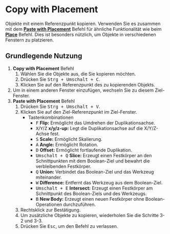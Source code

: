 
# Copy with Placement

<Reference shortcut="Strg + Umschalt + C" command="Copy With Placement" button="" />

Objekte mit einem Referenzpunkt kopieren. Verwenden Sie es zusammen mit dem [**Paste with Placement**](./paste-with-placement) Befehl für ähnliche Funktionalität wie beim [**Place**](./place) Befehl. Dies ist besonders nützlich, um Objekte in verschiedenen Fenstern zu platzieren.

## Grundlegende Nutzung

1. **Copy with Placement** Befehl
    1. Wählen Sie die Objekte aus, die Sie kopieren möchten.
    2. Drücken Sie <kbd>Strg + Umschalt + C</kbd>.
    3. Klicken Sie auf den Referenzpunkt des zu kopierenden Objekts.
2. Um in einem anderen Fenster einzufügen, wechseln Sie zu diesem Ziel-Fenster.
3. **Paste with Placement** Befehl
    1. Drücken Sie <kbd>Strg + Umschalt + V</kbd>.
    2. Klicken Sie auf den Ziel-Referenzpunkt im Ziel-Fenster.
        - <Kst>Tastenkombinationen</Kst>        
            - <kbd>F</kbd> **Flip:** Ermöglicht das Umdrehen der Duplikationsachse.
            - <kbd>X</kbd>/<kbd>Y</kbd>/<kbd>Z</kbd> **x/y/z-up:** Legt die Duplikationsachse auf die X/Y/Z-Achse fest.
            - <kbd>S</kbd> **Scale:** Ermöglicht Skalierung.
            - <kbd>A</kbd> **Angle:** Ermöglicht Rotation.
            - <kbd>D</kbd> **Offset:** Ermöglicht fortlaufende Duplikation.
            - <kbd>Umschalt + Q</kbd> **Slice:** Erzeugt einen Festkörper an den Schnittpunkten mit dem Boolean-Ziel und bewahrt die verbleibenden Festkörper.
            - <kbd>Q</kbd> **Union:** Verbindet das Boolean-Ziel und das Werkzeug miteinander.
            - <kbd>W</kbd> **Difference:** Entfernt das Werkzeug aus dem Boolean-Ziel.
            - <kbd>Umschalt + E</kbd> **Intersect:** Erzeugt einen Festkörper am Schnittpunkt des Boolean-Ziels und des Werkzeugs.
            - <kbd>B</kbd> **New Body:** Erzeugt einen neuen Festkörper ohne Boolean-Operationen durchzuführen.
    3. Rechtsklick zur Bestätigung.
    4. Um zusätzliche Objekte zu kopieren, wiederholen Sie die Schritte 3-2 und 3-3.
    5. Drücken Sie <kbd>Esc</kbd>, um den Befehl zu verlassen.